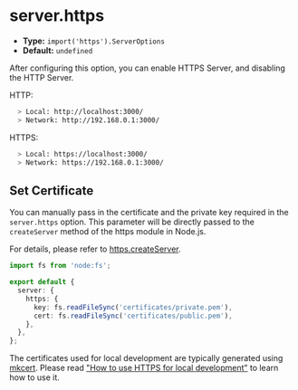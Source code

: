 # server.https

- **Type:** `import('https').ServerOptions`
- **Default:** `undefined`

After configuring this option, you can enable HTTPS Server, and disabling the HTTP Server.

HTTP:

```bash
  > Local: http://localhost:3000/
  > Network: http://192.168.0.1:3000/
```

HTTPS:

```bash
  > Local: https://localhost:3000/
  > Network: https://192.168.0.1:3000/
```

## Set Certificate

You can manually pass in the certificate and the private key required in the `server.https` option. This parameter will be directly passed to the `createServer` method of the https module in Node.js.

For details, please refer to [https.createServer](https://nodejs.org/api/https.html#https_https_createserver_options_requestlistener).

```ts
import fs from 'node:fs';

export default {
  server: {
    https: {
      key: fs.readFileSync('certificates/private.pem'),
      cert: fs.readFileSync('certificates/public.pem'),
    },
  },
};
```

The certificates used for local development are typically generated using [mkcert](https://github.com/FiloSottile/mkcert). Please read ["How to use HTTPS for local development"](https://web.dev/articles/how-to-use-local-https?hl=en) to learn how to use it.
